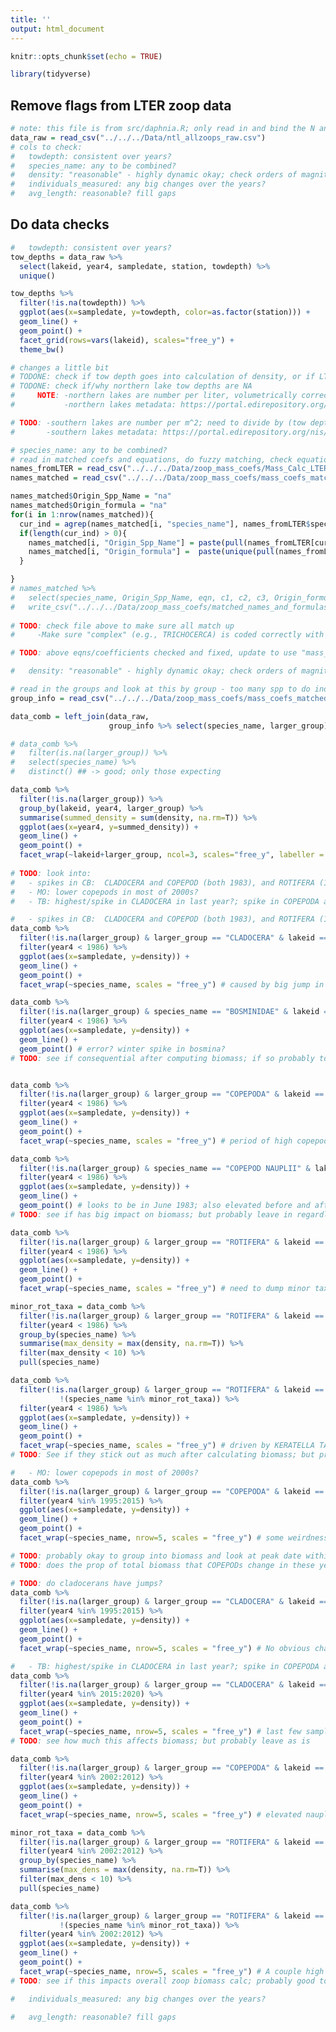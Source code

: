 ```yaml
---
title: ''
output: html_document
---
```


```r
knitr::opts_chunk$set(echo = TRUE)
```

```r
library(tidyverse)
```


## Remove flags from LTER zoop data
```r
# note: this file is from src/daphnia.R; only read in and bind the N and S lakes together; there are no error flags
data_raw = read_csv("../../../Data/ntl_allzoops_raw.csv")
# cols to check:
#   towdepth: consistent over years?
#   species_name: any to be combined?
#   density: "reasonable" - highly dynamic okay; check orders of magnitude and for NAs (any missing consistently in years?)
#   individuals_measured: any big changes over the years?
#   avg_length: reasonable? fill gaps
```

## Do data checks
```r
#   towdepth: consistent over years?
tow_depths = data_raw %>% 
  select(lakeid, year4, sampledate, station, towdepth) %>% 
  unique()

tow_depths %>% 
  filter(!is.na(towdepth)) %>% 
  ggplot(aes(x=sampledate, y=towdepth, color=as.factor(station))) +
  geom_line() +
  geom_point() +
  facet_grid(rows=vars(lakeid), scales="free_y") +
  theme_bw()

# changes a little bit
# TODONE: check if tow depth goes into calculation of density, or if LTER already does this for density column
# TODONE: check if/why northern lake tow depths are NA
#     NOTE: -northern lakes are number per liter, volumetrically corrected; samples are collected at standard depths pooled before counting
#           -northern lakes metadata: https://portal.edirepository.org/nis/metadataviewer?packageid=knb-lter-ntl.37.36

# TODO: -southern lakes are number per m^2; need to divide by (tow depth * 1000) to get number per L
#       -southern lakes metadata: https://portal.edirepository.org/nis/metadataviewer?packageid=knb-lter-ntl.90.31

```

```r
# species_name: any to be combined?
# read in matched coefs and equations, do fuzzy matching, check equations/coefs
names_fromLTER = read_csv("../../../Data/zoop_mass_coefs/Mass_Calc_LTER_uploaded_formulasFormatted.csv")
names_matched = read_csv("../../../Data/zoop_mass_coefs/mass_coefs_matched.csv")

names_matched$Origin_Spp_Name = "na"
names_matched$Origin_formula = "na"
for(i in 1:nrow(names_matched)){
  cur_ind = agrep(names_matched[i, "species_name"], names_fromLTER$species, ignore.case = TRUE, value=F)
  if(length(cur_ind) > 0){
    names_matched[i, "Origin_Spp_Name"] = paste(pull(names_fromLTER[cur_ind, "species"]), collapse="::")
    names_matched[i, "Origin_formula"] =  paste(unique(pull(names_fromLTER[cur_ind, "mass_formula"])), collapse="::")
  }

}
# names_matched %>% 
#   select(species_name, Origin_Spp_Name, eqn, c1, c2, c3, Origin_formula)  %>%
#   write_csv("../../../Data/zoop_mass_coefs/matched_names_and_formulas_toCheck_secondTry.csv")
  
# TODO: check file above to make sure all match up
#     -Make sure "complex" (e.g., TRICHOCERCA) is coded correctly with powers

# TODO: above eqns/coefficients checked and fixed, update to use "mass_coefs_matched_v2.csv" in calculation script
```

```r
#   density: "reasonable" - highly dynamic okay; check orders of magnitude and for NAs (any missing consistently in years?)

# read in the groups and look at this by group - too many spp to do individually
group_info = read_csv("../../../Data/zoop_mass_coefs/mass_coefs_matched_v2.csv")

data_comb = left_join(data_raw,
                      group_info %>% select(species_name, larger_group))

# data_comb %>% 
#   filter(is.na(larger_group)) %>% 
#   select(species_name) %>% 
#   distinct() ## -> good; only those expecting

data_comb %>% 
  filter(!is.na(larger_group)) %>% 
  group_by(lakeid, year4, larger_group) %>% 
  summarise(summed_density = sum(density, na.rm=T)) %>% 
  ggplot(aes(x=year4, y=summed_density)) +
  geom_line() + 
  geom_point() + 
  facet_wrap(~lakeid+larger_group, ncol=3, scales="free_y", labeller = label_wrap_gen(multi_line=FALSE))
  
# TODO: look into:
#   - spikes in CB:  CLADOCERA and COPEPOD (both 1983), and ROTIFERA (1985)
#   - MO: lower copepods in most of 2000s?
#   - TB: highest/spike in CLADOCERA in last year?; spike in COPEPODA and ROTIFERA in 2007
```

```r
#   - spikes in CB:  CLADOCERA and COPEPOD (both 1983), and ROTIFERA (1985)
data_comb %>% 
  filter(!is.na(larger_group) & larger_group == "CLADOCERA" & lakeid == "CB") %>% 
  filter(year4 < 1986) %>% 
  ggplot(aes(x=sampledate, y=density)) +
  geom_line() +
  geom_point() +
  facet_wrap(~species_name, scales = "free_y") # caused by big jump in bosmina

data_comb %>% 
  filter(!is.na(larger_group) & species_name == "BOSMINIDAE" & lakeid == "CB") %>% 
  filter(year4 < 1986) %>% 
  ggplot(aes(x=sampledate, y=density)) +
  geom_line() +
  geom_point() # error? winter spike in bosmina?
# TODO: see if consequential after computing biomass; if so probably toss as outlier


data_comb %>% 
  filter(!is.na(larger_group) & larger_group == "COPEPODA" & lakeid == "CB") %>% 
  filter(year4 < 1986) %>% 
  ggplot(aes(x=sampledate, y=density)) +
  geom_line() +
  geom_point() +
  facet_wrap(~species_name, scales = "free_y") # period of high copepod nauplii

data_comb %>% 
  filter(!is.na(larger_group) & species_name == "COPEPOD NAUPLII" & lakeid == "CB") %>% 
  filter(year4 < 1986) %>% 
  ggplot(aes(x=sampledate, y=density)) +
  geom_line() +
  geom_point() # looks to be in June 1983; also elevated before and after
# TODO: see if has big impact on biomass; but probably leave in regardless

data_comb %>% 
  filter(!is.na(larger_group) & larger_group == "ROTIFERA" & lakeid == "CB") %>% 
  filter(year4 < 1986) %>% 
  ggplot(aes(x=sampledate, y=density)) +
  geom_line() +
  geom_point() +
  facet_wrap(~species_name, scales = "free_y") # need to dump minor taxa

minor_rot_taxa = data_comb %>% 
  filter(!is.na(larger_group) & larger_group == "ROTIFERA" & lakeid == "CB") %>% 
  filter(year4 < 1986) %>% 
  group_by(species_name) %>% 
  summarise(max_density = max(density, na.rm=T)) %>% 
  filter(max_density < 10) %>% 
  pull(species_name)

data_comb %>% 
  filter(!is.na(larger_group) & larger_group == "ROTIFERA" & lakeid == "CB" & 
           !(species_name %in% minor_rot_taxa)) %>% 
  filter(year4 < 1986) %>% 
  ggplot(aes(x=sampledate, y=density)) +
  geom_line() +
  geom_point() +
  facet_wrap(~species_name, scales = "free_y") # driven by KERATELLA TAUROCEPHALA & POLYARTHRA REMATA, and a couple other look to high on the same dates
# TODO: See if they stick out as much after calculating biomass; but probably leave in regardless

```
```r
#   - MO: lower copepods in most of 2000s?
data_comb %>% 
  filter(!is.na(larger_group) & larger_group == "COPEPODA" & lakeid == "MO") %>% 
  filter(year4 %in% 1995:2015) %>% 
  ggplot(aes(x=sampledate, y=density)) +
  geom_line() +
  geom_point() +
  facet_wrap(~species_name, nrow=5, scales = "free_y") # some weirdness in spp starting/stopping part way through (prob. methods/ppl counting change); and there is a "jump up" for some spp in ~2011

# TODO: probably okay to group into biomass and look at peak date within this group as no comparing biomass/density between years
# TODO: does the prop of total biomass that COPEPODs change in these years?

# TODO: do cladocerans have jumps?
data_comb %>% 
  filter(!is.na(larger_group) & larger_group == "CLADOCERA" & lakeid == "MO") %>% 
  filter(year4 %in% 1995:2015) %>% 
  ggplot(aes(x=sampledate, y=density)) +
  geom_line() +
  geom_point() +
  facet_wrap(~species_name, nrow=5, scales = "free_y") # No obvious changes; would be interesting to look at dominance of different cladocerans (and copepods and rotifers) within and across lakes
```
```r
#   - TB: highest/spike in CLADOCERA in last year?; spike in COPEPODA and ROTIFERA in 2007
data_comb %>% 
  filter(!is.na(larger_group) & larger_group == "CLADOCERA" & lakeid == "TB") %>% 
  filter(year4 %in% 2015:2020) %>% 
  ggplot(aes(x=sampledate, y=density)) +
  geom_line() +
  geom_point() +
  facet_wrap(~species_name, nrow=5, scales = "free_y") # last few samples 2019 have much higher BOSMINIDAE, but not clearly an outlier (it's a trend)
# TODO: see how much this affects biomass; but probably leave as is

data_comb %>% 
  filter(!is.na(larger_group) & larger_group == "COPEPODA" & lakeid == "TB") %>% 
  filter(year4 %in% 2002:2012) %>% 
  ggplot(aes(x=sampledate, y=density)) +
  geom_line() +
  geom_point() +
  facet_wrap(~species_name, nrow=5, scales = "free_y") # elevated nauplii; probably good to leave as is

minor_rot_taxa = data_comb %>% 
  filter(!is.na(larger_group) & larger_group == "ROTIFERA" & lakeid == "TB") %>% 
  filter(year4 %in% 2002:2012) %>% 
  group_by(species_name) %>% 
  summarise(max_dens = max(density, na.rm=T)) %>% 
  filter(max_dens < 10) %>% 
  pull(species_name)

data_comb %>% 
  filter(!is.na(larger_group) & larger_group == "ROTIFERA" & lakeid == "TB" &
           !(species_name %in% minor_rot_taxa)) %>% 
  filter(year4 %in% 2002:2012) %>% 
  ggplot(aes(x=sampledate, y=density)) +
  geom_line() +
  geom_point() +
  facet_wrap(~species_name, nrow=5, scales = "free_y") # A couple high KERATELLA HIEMALIS and KERATELLA TAUROCEPHALA
# TODO: see if this impacts overall zoop biomass calc; probably good to leave as is
```


```r
#   individuals_measured: any big changes over the years?
```

```r
#   avg_length: reasonable? fill gaps

```


